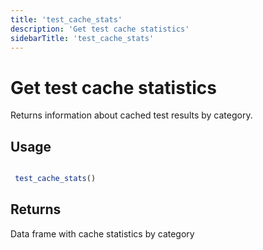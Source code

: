 ```yaml
---
title: 'test_cache_stats'
description: 'Get test cache statistics'
sidebarTitle: 'test_cache_stats'
---
```


# Get test cache statistics


 Returns information about cached test results by category.


## Usage

```r

 test_cache_stats()

```

## Returns


 Data frame with cache statistics by category
